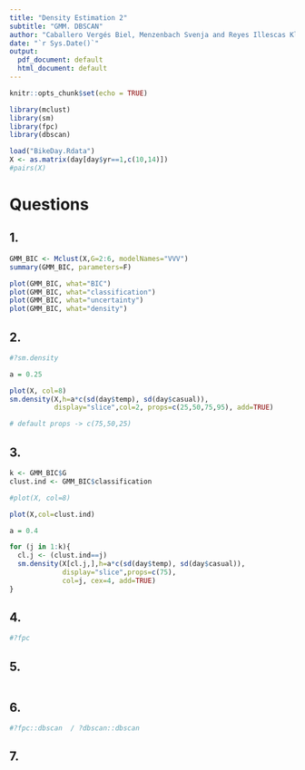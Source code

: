 ```yaml
---
title: "Density Estimation 2"
subtitle: "GMM. DBSCAN"
author: "Caballero Vergés Biel, Menzenbach Svenja and Reyes Illescas Kleber Enrique"
date: "`r Sys.Date()`"
output:
  pdf_document: default
  html_document: default
---
```


```r
knitr::opts_chunk$set(echo = TRUE)
```

```r
library(mclust)
library(sm)
library(fpc)
library(dbscan)
```

```r
load("BikeDay.Rdata")
X <- as.matrix(day[day$yr==1,c(10,14)])
#pairs(X)
```

# Questions

## 1. 
```r
GMM_BIC <- Mclust(X,G=2:6, modelNames="VVV")
summary(GMM_BIC, parameters=F)
```
```r

plot(GMM_BIC, what="BIC")
plot(GMM_BIC, what="classification")
plot(GMM_BIC, what="uncertainty")
plot(GMM_BIC, what="density")
```


## 2. 
```r
#?sm.density

a = 0.25

plot(X, col=8)
sm.density(X,h=a*c(sd(day$temp), sd(day$casual)), 
           display="slice",col=2, props=c(25,50,75,95), add=TRUE)

# default props -> c(75,50,25)
```

## 3. 
```r

k <- GMM_BIC$G
clust.ind <- GMM_BIC$classification

#plot(X, col=8)

plot(X,col=clust.ind)

a = 0.4

for (j in 1:k){
  cl.j <- (clust.ind==j)
  sm.density(X[cl.j,],h=a*c(sd(day$temp), sd(day$casual)), 
             display="slice",props=c(75),
             col=j, cex=4, add=TRUE)
}
```

## 4. 
```r
#?fpc
```

## 5. 
```r

```

## 6. 
```r
#?fpc::dbscan  / ?dbscan::dbscan
```

## 7. 
```r

```

